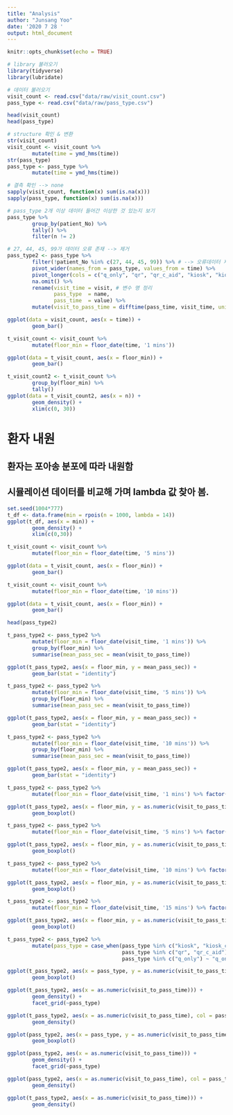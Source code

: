 ```yaml
---
title: "Analysis"
author: "Junsang Yoo"
date: '2020 7 28 '
output: html_document
---
```


```r
knitr::opts_chunk$set(echo = TRUE)

# library 불러오기
library(tidyverse)
library(lubridate)

# 데이터 불러오기
visit_count <- read.csv("data/raw/visit_count.csv")
pass_type <- read.csv("data/raw/pass_type.csv")
```

```r
head(visit_count)
head(pass_type)
```

```r
# structure 확인 & 변환
str(visit_count)
visit_count <- visit_count %>%
        mutate(time = ymd_hms(time))
str(pass_type) 
pass_type <- pass_type %>%
        mutate(time = ymd_hms(time))

# 결측 확인 --> none
sapply(visit_count, function(x) sum(is.na(x)))
sapply(pass_type, function(x) sum(is.na(x)))

# pass_type 2개 이상 데이터 들어간 이상한 것 있는지 보기
pass_type %>%
        group_by(patient_No) %>%
        tally() %>%
        filter(n != 2)

# 27, 44, 45, 99가 데이터 오류 존재 --> 제거
pass_type2 <- pass_type %>%
        filter(!patient_No %in% c(27, 44, 45, 99)) %>% # --> 오류데이터 제거
        pivot_wider(names_from = pass_type, values_from = time) %>%                      # 데이터 변환
        pivot_longer(cols = c("q_only", "qr", "qr_c_aid", "kiosk", "kiosk_c_aid")) %>%   # 데이터 변환 
        na.omit() %>%
        rename(visit_time = visit, # 변수 명 정리 
               pass_type  = name, 
               pass_time  = value) %>%
        mutate(visit_to_pass_time = difftime(pass_time, visit_time, units = "secs"))     # 통과시간 - 도착시간
```

```r
ggplot(data = visit_count, aes(x = time)) + 
        geom_bar()
```

```r
t_visit_count <- visit_count %>%
        mutate(floor_min = floor_date(time, '1 mins'))

ggplot(data = t_visit_count, aes(x = floor_min)) + 
        geom_bar()

```
```r
t_visit_count2 <- t_visit_count %>%
        group_by(floor_min) %>%
        tally()
ggplot(data = t_visit_count2, aes(x = n)) +
        geom_density() + 
        xlim(c(0, 30))
```

# 환자 내원
## 환자는 포아송 분포에 따라 내원함
## 시뮬레이션 데이터를 비교해 가며 lambda 값 찾아 봄.
```r
set.seed(1004*777)
t_df <- data.frame(min = rpois(n = 1000, lambda = 14))
ggplot(t_df, aes(x = min)) + 
        geom_density() + 
        xlim(c(0,30))
```


```r
t_visit_count <- visit_count %>%
        mutate(floor_min = floor_date(time, '5 mins'))

ggplot(data = t_visit_count, aes(x = floor_min)) + 
        geom_bar()

```

```r
t_visit_count <- visit_count %>%
        mutate(floor_min = floor_date(time, '10 mins'))

ggplot(data = t_visit_count, aes(x = floor_min)) + 
        geom_bar()

```

```r
head(pass_type2)

t_pass_type2 <- pass_type2 %>%
        mutate(floor_min = floor_date(visit_time, '1 mins')) %>%
        group_by(floor_min) %>%
        summarise(mean_pass_sec = mean(visit_to_pass_time))

ggplot(t_pass_type2, aes(x = floor_min, y = mean_pass_sec)) + 
        geom_bar(stat = "identity")


```

```r
t_pass_type2 <- pass_type2 %>%
        mutate(floor_min = floor_date(visit_time, '5 mins')) %>%
        group_by(floor_min) %>%
        summarise(mean_pass_sec = mean(visit_to_pass_time))

ggplot(t_pass_type2, aes(x = floor_min, y = mean_pass_sec)) + 
        geom_bar(stat = "identity")


```

```r
t_pass_type2 <- pass_type2 %>%
        mutate(floor_min = floor_date(visit_time, '10 mins')) %>%
        group_by(floor_min) %>%
        summarise(mean_pass_sec = mean(visit_to_pass_time))

ggplot(t_pass_type2, aes(x = floor_min, y = mean_pass_sec)) + 
        geom_bar(stat = "identity")


```

```r
t_pass_type2 <- pass_type2 %>%
        mutate(floor_min = floor_date(visit_time, '1 mins') %>% factor())

ggplot(t_pass_type2, aes(x = floor_min, y = as.numeric(visit_to_pass_time))) + 
        geom_boxplot()
```

```r
t_pass_type2 <- pass_type2 %>%
        mutate(floor_min = floor_date(visit_time, '5 mins') %>% factor())

ggplot(t_pass_type2, aes(x = floor_min, y = as.numeric(visit_to_pass_time))) + 
        geom_boxplot()
```

```r
t_pass_type2 <- pass_type2 %>%
        mutate(floor_min = floor_date(visit_time, '10 mins') %>% factor())

ggplot(t_pass_type2, aes(x = floor_min, y = as.numeric(visit_to_pass_time))) + 
        geom_boxplot()
```

```r
t_pass_type2 <- pass_type2 %>%
        mutate(floor_min = floor_date(visit_time, '15 mins') %>% factor())

ggplot(t_pass_type2, aes(x = floor_min, y = as.numeric(visit_to_pass_time))) + 
        geom_boxplot()
```

```r
t_pass_type2 <- pass_type2 %>%
        mutate(pass_type = case_when(pass_type %in% c("kiosk", "kiosk_c_aid") ~ "kiosk", 
                                     pass_type %in% c("qr", "qr_c_aid") ~ "qr", 
                                     pass_type %in% c("q_only") ~ "q_only"))

ggplot(t_pass_type2, aes(x = pass_type, y = as.numeric(visit_to_pass_time))) + 
        geom_boxplot()
```


```r
ggplot(t_pass_type2, aes(x = as.numeric(visit_to_pass_time))) + 
        geom_density() + 
        facet_grid(~pass_type)
```
```r
ggplot(t_pass_type2, aes(x = as.numeric(visit_to_pass_time), col = pass_type)) + 
        geom_density()
```


```r
ggplot(pass_type2, aes(x = pass_type, y = as.numeric(visit_to_pass_time))) + 
        geom_boxplot()
```


```r
ggplot(pass_type2, aes(x = as.numeric(visit_to_pass_time))) + 
        geom_density() + 
        facet_grid(~pass_type)
```

```r
ggplot(pass_type2, aes(x = as.numeric(visit_to_pass_time), col = pass_type)) + 
        geom_density()
```


```r
ggplot(t_pass_type2, aes(x = as.numeric(visit_to_pass_time))) + 
        geom_density()
```



```r

```


```r




































































```

